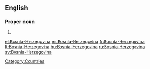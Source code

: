 ==English==
===Proper noun===
{{en-proper noun}}
# {{alternative spelling of|[[Bosnia and Herzegovina]]}}

[[Category:Countries]]

[[el:Bosnia-Herzegovina]]
[[es:Bosnia-Herzegovina]]
[[fr:Bosnia-Herzegovina]]
[[lt:Bosnia-Herzegovina]]
[[hu:Bosnia-Herzegovina]]
[[ru:Bosnia-Herzegovina]]
[[sv:Bosnia-Herzegovina]]